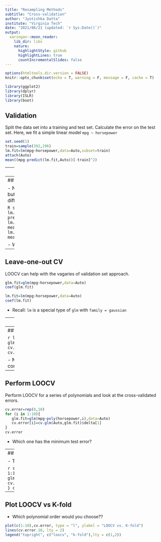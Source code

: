 ```yaml
---
title: "Resampling Methods"
subtitle: "Cross-validation"
author: "Jyotishka Datta"
institute: "Virginia Tech"
date: "2021/06/21 (updated: `r Sys.Date()`)"
output:
  xaringan::moon_reader:
    lib_dir: libs
    nature:
      highlightStyle: github
      highlightLines: true
      countIncrementalSlides: false
---
```


```r
options(htmltools.dir.version = FALSE)
knitr::opts_chunk$set(echo = T, warning = F, message = F, cache = T)

```

```r
library(ggplot2)
library(dplyr)
library(ISLR)
library(boot)
```

## Validation 

Split the data set into a training and test set. 
Calculate the error on the test set. 
Here, we fit a simple linear model `mpg ~ horsepower`

```r
set.seed(1)
train=sample(392,196)
lm.fit=lm(mpg~horsepower,data=Auto,subset=train)
attach(Auto)
mean((mpg-predict(lm.fit,Auto))[-train]^2)
```

---
## Try other orders

Let's fit polynomials of orders 2 and 3. 
As before, report the error on the test set. 

```r
lm.fit2=lm(mpg~poly(horsepower,2),data=Auto,subset=train)
mean((mpg-predict(lm.fit2,Auto))[-train]^2)

lm.fit3=lm(mpg~poly(horsepower,3),data=Auto,subset=train)
mean((mpg-predict(lm.fit3,Auto))[-train]^2)
```

- Note which one has minimum test error now.

---
## Now we try a different seed 

- Now let's look at the test error for the same three models, but now the random seed is different - so the splits are also different. 


```R
set.seed(2)
train=sample(392,196)
lm.fit=lm(mpg~horsepower,subset=train)
mean((mpg-predict(lm.fit,Auto))[-train]^2)
lm.fit2=lm(mpg~poly(horsepower,2),data=Auto,subset=train)
mean((mpg-predict(lm.fit2,Auto))[-train]^2)
lm.fit3=lm(mpg~poly(horsepower,3),data=Auto,subset=train)
mean((mpg-predict(lm.fit3,Auto))[-train]^2)
```

-  Which one has minimum test error now?

---
## Leave-one-out CV 

LOOCV can help with the vagaries of validation set approach. 

```r
glm.fit=glm(mpg~horsepower,data=Auto)
coef(glm.fit)

lm.fit=lm(mpg~horsepower,data=Auto)
coef(lm.fit)
```

-  Recall: `lm` is a special type of `glm` with `family = gaussian` 

---
## Leave-one-out CV 


We will use the `cv.glm` function inside library `boot` (more on `boot` or bootstrap elsewhere)

Returns 4 objects: `call`, `K`, `delta` and `seed`. Look at `delta` from `help`. 

delta: 

A vector of length two. The first component is the raw cross-validation estimate of prediction error. The second component is the adjusted cross-validation estimate. The adjustment is designed to compensate for the bias introduced by not using leave-one-out cross-validation.

---
## Leave-one-out CV 

```r
library(boot)
glm.fit=glm(mpg~horsepower,data=Auto)
cv.err=cv.glm(Auto,glm.fit)
cv.err$delta
```

-  Note: we can consider the first component of `delta` for this tutorial.  


---
## Perform LOOCV

Perform LOOCV for a series of polynomials and look at the cross-validated errors. 


```r
cv.error=rep(0,10)
for (i in 1:10){
   glm.fit=glm(mpg~poly(horsepower,i),data=Auto)
   cv.error[i]=cv.glm(Auto,glm.fit)$delta[1]
}
cv.error
```

- Which one has the minimum test error? 


---
## K-Fold Cross-Validation

- The other option is trying $K = 10$.

```r
set.seed(17)
cv.error.10=rep(0,10)
for (i in 1:10){
   glm.fit=glm(mpg~poly(horsepower,i),data=Auto)
   cv.error.10[i]=cv.glm(Auto,glm.fit,K=10)$delta[1]
}
cv.error.10
```


---
## Plot LOOCV vs K-fold

- Which polynomial order would you choose?? 

```r
plot(c(1:10),cv.error, type = "l", ylabel = "LOOCV vs. K-fold")
lines(cv.error.10, lty = 2)
legend("topright", c("loocv", "k-fold"),lty = c(1,2))
```
